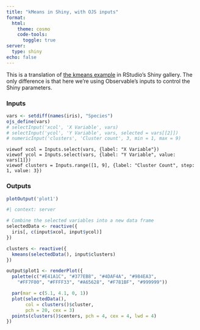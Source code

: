 ```yaml
---
title: "kMeans in Shiny, with OJS inputs"
format:
  html:
    theme: cosmo
    code-tools:
      toggle: true
server:
  type: shiny
echo: false
---
```


This is a translation of [the kmeans
example](https://shiny.rstudio.com/gallery/kmeans-example.html) in
RStudio's Shiny gallery. The only difference is that here we're using
Observable's inputs to control the Shiny parameters.

### Inputs

```r
vars <- setdiff(names(iris), "Species")
ojs_define(vars)
# selectInput('xcol', 'X Variable', vars)
# selectInput('ycol', 'Y Variable', vars, selected = vars[[2]])
# numericInput('clusters', 'Cluster count', 3, min = 1, max = 9)
```

```ojs
viewof xcol = Inputs.select(vars, {label: "X Variable"})
viewof ycol = Inputs.select(vars, {label: "Y Variable", value: vars[1]})
viewof clusters = Inputs.range([1, 9], {label: "Cluster Count", step: 1, value: 3})
```

### Outputs

```r
plotOutput('plot1')
```

```r
#| context: server

# Combine the selected variables into a new data frame
selectedData <- reactive({
  iris[, c(input$xcol, input$ycol)]
})

clusters <- reactive({
  kmeans(selectedData(), input$clusters)
})

output$plot1 <- renderPlot({
  palette(c("#E41A1C", "#377EB8", "#4DAF4A", "#984EA3",
    "#FF7F00", "#FFFF33", "#A65628", "#F781BF", "#999999"))

  par(mar = c(5.1, 4.1, 0, 1))
  plot(selectedData(),
       col = clusters()$cluster,
       pch = 20, cex = 3)
  points(clusters()$centers, pch = 4, cex = 4, lwd = 4)
})
```
